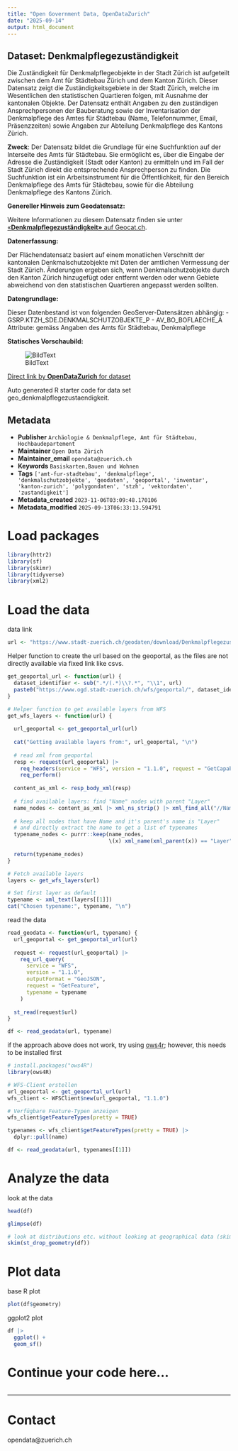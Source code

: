 ```yaml
---
title: "Open Government Data, OpenDataZurich"
date: "2025-09-14"
output: html_document
---
```


## Dataset: Denkmalpflegezuständigkeit

Die Zuständigkeit für Denkmalpflegeobjekte in der Stadt Zürich ist aufgeteilt zwischen dem Amt für Städtebau Zürich und dem Kanton Zürich. Dieser Datensatz zeigt die Zuständigkeitsgebiete in der Stadt Zürich, welche im Wesentlichen den statistischen Quartieren folgen, mit Ausnahme der kantonalen Objekte. Der Datensatz enthält Angaben zu den zuständigen Ansprechpersonen der Bauberatung sowie der Inventarisation der Denkmalpflege des Amtes für Städtebau (Name, Telefonnummer, Email, Präsenzzeiten) sowie Angaben zur Abteilung Denkmalpflege des Kantons Zürich.

**Zweck**: Der Datensatz bildet die Grundlage für eine Suchfunktion auf der Interseite des Amts für Städtebau. Sie ermöglicht es, über die Eingabe der Adresse die Zuständigkeit (Stadt oder Kanton) zu ermitteln und im Fall der Stadt Zürich direkt die entsprechende Ansprechperson zu finden. Die Suchfunktion ist ein Arbeitsinstrument für die Öffentlichkeit, für den Bereich Denkmalpflege des Amts für Städtebau, sowie für die Abteilung Denkmalpflege des Kantons Zürich.

**Genereller Hinweis zum Geodatensatz:**


Weitere Informationen zu diesem Datensatz finden sie unter [«**Denkmalpflegezuständigkeit»** auf Geocat.ch](https://www.geocat.ch/geonetwork/srv/ger/catalog.search#/metadata/9bc114a2-67cc-4f0f-8abe-c044e3e679f9).				
			   

**Datenerfassung:**

Der Flächendatensatz basiert auf einem monatlichen Verschnitt der kantonalen Denkmalschutzobjekte mit Daten der amtlichen Vermessung der Stadt Zürich. Änderungen ergeben sich, wenn Denkmalschutzobjekte durch den Kanton Zürich hinzugefügt oder entfernt werden oder wenn Gebiete abweichend von den statistischen Quartieren angepasst werden sollten.

**Datengrundlage:**

Dieser Datenbestand ist von folgenden GeoServer-Datensätzen abhängig:
-	GSRP.KTZH_SDE.DENKMALSCHUTZOBJEKTE_P
-	AV_BO_BOFLAECHE_A
Attribute: gemäss Angaben des Amts für Städtebau, Denkmalpflege

**Statisches Vorschaubild:**

![BildText](https://www.gis.stadt-zuerich.ch/zueriplan_docs/geocat/9bc114a2-67cc-4f0f-8abe-c044e3e679f9.png)



[Direct link by **OpenDataZurich** for dataset](https://data.stadt-zuerich.ch/dataset/geo_denkmalpflegezustaendigkeit)

Auto generated R starter code for data set geo_denkmalpflegezustaendigkeit.

## Metadata

- **Publisher** `Archäologie & Denkmalpflege, Amt für Städtebau, Hochbaudepartement`
- **Maintainer** `Open Data Zürich`
- **Maintainer_email** `opendata@zuerich.ch`
- **Keywords** `Basis­karten,Bauen und Wohnen`
- **Tags** `['amt-fur-stadtebau', 'denkmalpflege', 'denkmalschutzobjekte', 'geodaten', 'geoportal', 'inventar', 'kanton-zurich', 'polygondaten', 'stzh', 'vektordaten', 'zustandigkeit']`
- **Metadata_created** `2023-11-06T03:09:48.170106`
- **Metadata_modified** `2025-09-13T06:33:13.594791`


# Load packages

```r
library(httr2)
library(sf)
library(skimr)
library(tidyverse)
library(xml2)
```

# Load the data

data link
```r
url <- "https://www.stadt-zuerich.ch/geodaten/download/Denkmalpflegezustaendigkeit?format=geojson_link"
```


Helper function to create the url based on the geoportal, as the files are not directly available via fixed link like csvs.
```r
get_geoportal_url <- function(url) {
  dataset_identifier <- sub(".*/(.*)\\?.*", "\\1", url)
  paste0("https://www.ogd.stadt-zuerich.ch/wfs/geoportal/", dataset_identifier)
}
```

```r
# Helper function to get available layers from WFS
get_wfs_layers <- function(url) {
  
  url_geoportal <- get_geoportal_url(url)
  
  cat("Getting available layers from:", url_geoportal, "\n")
  
  # read xml from geoportal
  resp <- request(url_geoportal) |> 
    req_headers(service = "WFS", version = "1.1.0", request = "GetCapabilities") |> 
    req_perform()
  
  content_as_xml <- resp_body_xml(resp)
  
  # find available layers: find "Name" nodes with parent "Layer"
  name_nodes <- content_as_xml |> xml_ns_strip() |> xml_find_all("//Name")
  
  # keep all nodes that have Name and it's parent's name is "Layer"
  # and directly extract the name to get a list of typenames
  typename_nodes <- purrr::keep(name_nodes,
                                \(x) xml_name(xml_parent(x)) == "Layer")
  
  return(typename_nodes)
}

# Fetch available layers
layers <- get_wfs_layers(url)

# Set first layer as default
typename <- xml_text(layers[[1]])
cat("Chosen typename:", typename, "\n")
```

read the data
```r
read_geodata <- function(url, typename) {
  url_geoportal <- get_geoportal_url(url)
  
  request <- request(url_geoportal) |>
    req_url_query(
      service = "WFS",
      version = "1.1.0",
      outputFormat = "GeoJSON",
      request = "GetFeature",
      typename = typename
    )
  
  st_read(request$url)
}

df <- read_geodata(url, typename)
```

if the approach above does not work, try using [ows4r](https://eblondel.github.io/ows4R/); however, this needs to be installed first
```r
# install.packages("ows4R")
library(ows4R)

# WFS-Client erstellen
url_geoportal <- get_geoportal_url(url)
wfs_client <- WFSClient$new(url_geoportal, "1.1.0")

# Verfügbare Feature-Typen anzeigen
wfs_client$getFeatureTypes(pretty = TRUE)

typenames <- wfs_client$getFeatureTypes(pretty = TRUE) |> 
  dplyr::pull(name)

df <- read_geodata(url, typenames[[1]])
```

# Analyze the data

look at the data
```r
head(df)
```

```r
glimpse(df)
```

```r
# look at distributions etc. without looking at geographical data (skim cannot deal with geometries)
skim(st_drop_geometry(df))
```

# Plot data

base R plot
```r
plot(df$geometry)
```

ggplot2 plot
```r
df |>
  ggplot() +
  geom_sf()
```

# Continue your code here...

```r

```

------------------------------------------------------------------------

# Contact

opendata@zuerich.ch
